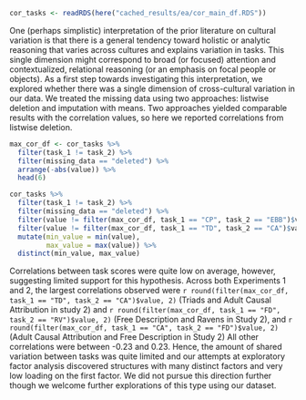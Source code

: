 
```r
cor_tasks <- readRDS(here("cached_results/ea/cor_main_df.RDS"))

```


One (perhaps simplistic) interpretation of the prior literature on cultural variation is that there is a general tendency toward holistic or analytic reasoning that varies across cultures and explains variation in tasks. This single dimension might correspond to broad (or focused) attention and contextualized, relational reasoning (or an emphasis on focal people or objects). As a first step towards investigating this interpretation, we explored whether there was a single dimension of cross-cultural variation in our data. We treated the missing data using two approaches: listwise deletion and imputation with means. Two approaches yielded comparable results with the correlation values, so here we reported correlations from listwise deletion. 

```r

max_cor_df <- cor_tasks %>% 
  filter(task_1 != task_2) %>% 
  filter(missing_data == "deleted") %>% 
  arrange(-abs(value)) %>% 
  head(6)

cor_tasks %>% 
  filter(task_1 != task_2) %>% 
  filter(missing_data == "deleted") %>% 
  filter(value != filter(max_cor_df, task_1 == "CP", task_2 == "EBB")$value) %>% 
  filter(value != filter(max_cor_df, task_1 == "TD", task_2 == "CA")$value) %>% 
  mutate(min_value = min(value), 
         max_value = max(value)) %>% 
  distinct(min_value, max_value)

```


Correlations between task scores were quite low on average, however, suggesting limited support for this hypothesis. Across both Experiments 1 and 2, the largest correlations observed were `r round(filter(max_cor_df, task_1 == "TD", task_2 == "CA")$value, 2)` (Triads and Adult Causal Attribution in study 2) and `r round(filter(max_cor_df, task_1 == "FD", task_2 == "RV")$value, 2)` (Free Description and Ravens in Study 2), and `r round(filter(max_cor_df, task_1 == "CA", task_2 == "FD")$value, 2)` (Adult Causal Attribution and Free Description in Study 2) All other correlations were between -0.23 and 0.23. Hence, the amount of shared variation between tasks was quite limited and our attempts at exploratory factor analysis discovered structures with many distinct factors and very low loading on the first factor. We did not pursue this direction further though we welcome further explorations of this type using our dataset. 


